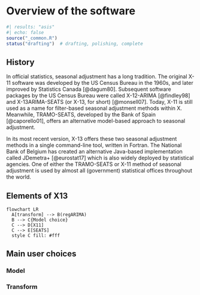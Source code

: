 # Overview of the software

```r
#| results: "asis"
#| echo: false
source("_common.R")
status("drafting")  # drafting, polishing, complete
```
<!--
-   History of the software

-   Elements of the software

-   Overview of main choices a user needs to make
-->

## History

In official statistics, seasonal adjustment has a long tradition.
The original X-11 software was developed by the US Census Bureau in the 1960s, and later improved by Statistics Canada [@dagum80].
Subsequent software packages by the US Census Bureau were called X-12-ARIMA [@findley98] and X-13ARIMA-SEATS (or X-13, for short) [@monsell07].
Today, X-11 is still used as a name for filter-based seasonal adjustment methods within X\nobreakdash-13.
Meanwhile, TRAMO-SEATS, developed by the Bank of Spain [@caporello01], offers an alternative model-based approach to seasonal adjustment.

In its most recent version, X-13 offers these two seasonal adjustment methods in a single command-line tool, written in Fortran.
The National Bank of Belgium has created an alternative Java-based implementation called JDemetra+ [@eurostat17] which is also widely deployed by statistical agencies.
One of either the TRAMO-SEATS or X-11 method of seasonal adjustment is used by almost all (government) statistical offices throughout the world.


## Elements of X13


<!-- https://mermaid-js.github.io/mermaid/#/flowchart?id=styling-and-classes -->

```mermaid
flowchart LR
  A[transform] --> B(regARIMA)
  B --> C{Model choice}
  C --> D[X11]
  C --> E[SEATS]
  style C fill: #fff
```


## Main user choices

### Model

### Transform

